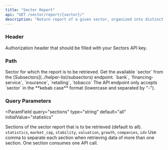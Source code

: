```yaml
---
title: "Sector Report"
api: "GET /sector/report/{sector}/"
description: "Return report of a given sector, organized into distinct sections"
---
```


### Header

<ParamField header="Authorization" type="string" required>
  Authorization header that should be filled with your Sectors API key.
</ParamField>

### Path

<ParamField path="sector" type="string" initialValue="insurance" required>
  Sector for which the report is to be retrieved.
  <AccordionGroup>
    <Accordion title="Get the available sector">
      Get the available `sector` from the
      [Subsectors](../helper-list/subsectors) endpoint.
    </Accordion>
    <Accordion title="Examples of the sector">
      `bank`, `financing-service`, `insurance`, `retailing`, `tobacco`
    </Accordion>
    <Accordion title="Format">
      The API endpoint only accepts `sector` in the **kebab case** format
      (lowercase and separated by "-").
    </Accordion>
  </AccordionGroup>
</ParamField>

### Query Parameters

<ParamField
  query="sections"
  type="string"
  default="all"
  initialValue="statistics"
>
  Sections of the sector report that is to be retrieved (default to all).
  <AccordionGroup>
    <Accordion title="Available sections">
      `statistics`, `market_cap`, `stability`, `valuation`, `growth`,
      `companies`, `idx`
    </Accordion>
    <Accordion title="Format">
      Use comma to separate each section when retrieving data of more than one
      section.
    </Accordion>
    <Accordion title="API call consumption">
      One section consumes one API call.
    </Accordion>
  </AccordionGroup>
</ParamField>
